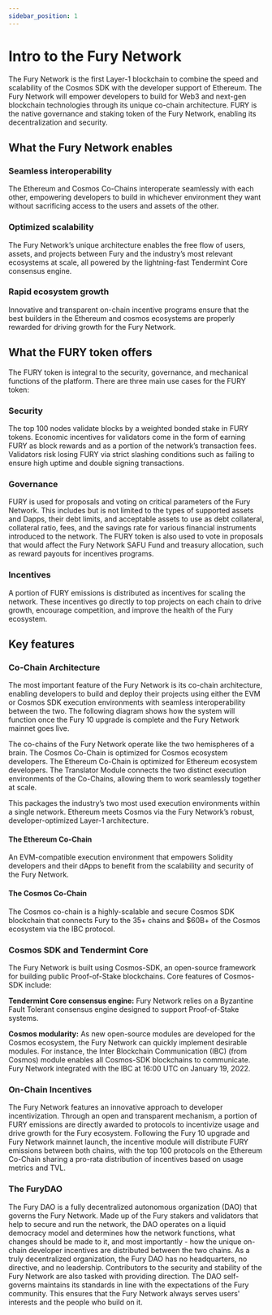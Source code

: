 ```yaml
---
sidebar_position: 1
---
```


# Intro to the Fury Network

The Fury Network is the first Layer-1 blockchain to combine the speed and scalability of the Cosmos SDK with the developer support of Ethereum.
The Fury Network will empower developers to build for Web3 and next-gen blockchain technologies through its unique co-chain architecture.
FURY is the native governance and staking token of the Fury Network, enabling its decentralization and security.

## What the Fury Network enables

### Seamless interoperability

The Ethereum and Cosmos Co-Chains interoperate seamlessly with each other, empowering developers to build in whichever environment they want
without sacrificing access to the users and assets of the other.

### Optimized scalability

The Fury Network’s unique architecture enables the free flow of users, assets, and projects between Fury and the industry’s most relevant
ecosystems at scale, all powered by the lightning-fast Tendermint Core consensus engine.

### Rapid ecosystem growth

Innovative and transparent on-chain incentive programs ensure that the best builders in the Ethereum and cosmos ecosystems are properly rewarded
for driving growth for the Fury Network.

## What the FURY token offers

The FURY token is integral to the security, governance, and mechanical functions of the platform. There are three main use cases for the FURY token:

### Security

The top 100 nodes validate blocks by a weighted bonded stake in FURY tokens. Economic incentives for validators come in the form of earning FURY as
block rewards and as a portion of the network’s transaction fees. Validators risk losing FURY via strict slashing conditions such as failing to ensure
high uptime and double signing transactions.

### Governance

FURY is used for proposals and voting on critical parameters of the Fury Network. This includes but is not limited to the types of supported assets and Dapps,
their debt limits, and acceptable assets to use as debt collateral, collateral ratio, fees, and the savings rate for various financial instruments introduced
to the network. The FURY token is also used to vote in proposals that would affect the Fury Network SAFU Fund and treasury allocation, such as reward payouts
for incentives programs.

### Incentives

A portion of FURY emissions is distributed as incentives for scaling the network. These incentives go directly to top projects on each chain to drive growth,
encourage competition, and improve the health of the Fury ecosystem.

## Key features

### Co-Chain Architecture

The most important feature of the Fury Network is its co-chain architecture, enabling developers to build and deploy their projects using either the EVM or Cosmos SDK
execution environments with seamless interoperability between the two. The following diagram shows how the system will function once the Fury 10 upgrade is complete and
the Fury Network mainnet goes live.

The co-chains of the Fury Network operate like the two hemispheres of a brain. The Cosmos Co-Chain is optimized for Cosmos ecosystem developers. The Ethereum Co-Chain is
optimized for Ethereum ecosystem developers. The Translator Module connects the two distinct execution environments of the Co-Chains, allowing them to work seamlessly
together at scale.

This packages the industry’s two most used execution environments within a single network. Ethereum meets Cosmos via the Fury Network’s robust,
developer-optimized Layer-1 architecture.

#### The Ethereum Co-Chain

An EVM-compatible execution environment that empowers Solidity developers and their dApps to benefit from the scalability and security of the Fury Network.

#### The Cosmos Co-Chain

The Cosmos co-chain is a highly-scalable and secure Cosmos SDK blockchain that connects Fury to the 35+ chains and $60B+ of the Cosmos ecosystem via the IBC protocol.

### Cosmos SDK and Tendermint Core

The Fury Network is built using Cosmos-SDK, an open-source framework for building public Proof-of-Stake blockchains. Core features of Cosmos-SDK include:

**Tendermint Core consensus engine:** Fury Network relies on a Byzantine Fault Tolerant consensus engine designed to support Proof-of-Stake systems.

**Cosmos modularity:** As new open-source modules are developed for the Cosmos ecosystem, the Fury Network can quickly implement desirable modules.
For instance, the Inter Blockchain Communication (IBC) (from Cosmos) module enables all Cosmos-SDK blockchains to communicate. Fury Network integrated with the IBC at 16:00 UTC on January 19, 2022.

### On-Chain Incentives

The Fury Network features an innovative approach to developer incentivization. Through an open and transparent mechanism, a portion of FURY emissions are directly awarded to protocols to incentivize usage and drive growth for the Fury ecosystem.
Following the Fury 10 upgrade and Fury Network mainnet launch, the incentive module will distribute FURY emissions between both chains, with the top 100 protocols on the Ethereum Co-Chain sharing a pro-rata distribution of incentives based on usage metrics and TVL.

### The FuryDAO

The Fury DAO is a fully decentralized autonomous organization (DAO) that governs the Fury Network. Made up of the Fury stakers and validators that help to secure and run the network, the DAO operates on a liquid democracy model and determines how the network functions, what changes should be made to it, and most importantly - how the unique on-chain developer incentives are distributed between the two chains.
As a truly decentralized organization, the Fury DAO has no headquarters, no directive, and no leadership. Contributors to the security and stability of the Fury Network are also tasked with providing direction. The DAO self-governs maintains its standards in line with the expectations of the Fury community. This ensures that the Fury Network always serves users' interests and the people who build on it.
